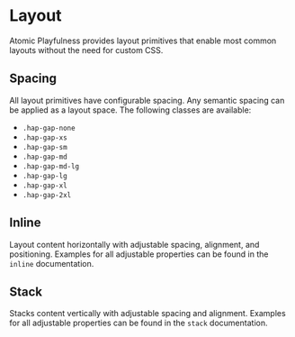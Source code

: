 
# Layout

Atomic Playfulness provides layout primitives that enable most common layouts
without the need for custom CSS.

## Spacing

All layout primitives have configurable spacing. Any semantic spacing can be
applied as a layout space. The following classes are available:

- `.hap-gap-none`
- `.hap-gap-xs`
- `.hap-gap-sm`
- `.hap-gap-md`
- `.hap-gap-md-lg`
- `.hap-gap-lg`
- `.hap-gap-xl`
- `.hap-gap-2xl`

## Inline

Layout content horizontally with adjustable spacing, alignment, and positioning.
Examples for all adjustable properties can be found in the `inline`
documentation.

<Canvas of={inline.Default} />

## Stack

Stacks content vertically with adjustable spacing and alignment. Examples for
all adjustable properties can be found in the `stack` documentation.

<Canvas of={stack.Default} />
